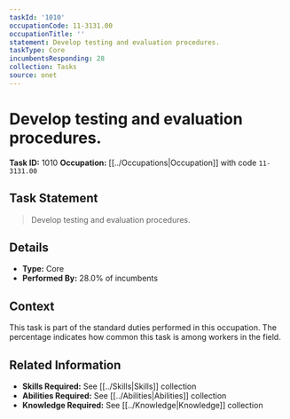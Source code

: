 ```yaml
---
taskId: '1010'
occupationCode: 11-3131.00
occupationTitle: ''
statement: Develop testing and evaluation procedures.
taskType: Core
incumbentsResponding: 28
collection: Tasks
source: onet
---
```

# Develop testing and evaluation procedures.

**Task ID:** 1010
**Occupation:** [[../Occupations|Occupation]] with code `11-3131.00`

## Task Statement

> Develop testing and evaluation procedures.

## Details

- **Type:** Core
- **Performed By:** 28.0% of incumbents

## Context

This task is part of the standard duties performed in this occupation. The percentage indicates how common this task is among workers in the field.

## Related Information

- **Skills Required:** See [[../Skills|Skills]] collection
- **Abilities Required:** See [[../Abilities|Abilities]] collection
- **Knowledge Required:** See [[../Knowledge|Knowledge]] collection
